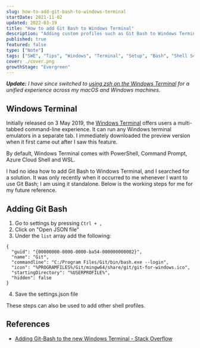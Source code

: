```yaml
---
slug: how-to-add-git-bash-to-windows-terminal
startDate: 2021-11-02
updated: 2022-03-19
title: "How to add Git Bash to Windows Terminal"
description: "Adding custom profiles such as Git Bash to Windows Terminal"
published: true
featured: false
type: ["Note"]
tags: ["SWE", "Tips", "Windows", "Terminal", "Setup", "Bash", "Shell Scripting"]
cover: ./cover.png
growthStage: "Evergreen"
---
```


<BasicImage
  src="https://res.cloudinary.com/wtkw/image/upload/v1635868104/waltertengcom/garden/how-to-add-git-bash-to-windows-terminal/cover_b4wwu0.png"
  alt="cover"
/>

_**Update:** I have since switched to [using zsh on the Windows Terminal](/garden/using-zsh-on-windows) for a unified experience across my macOS and Windows machines._

## Windows Terminal

Initially released on 3 May 2019, the [Windows Terminal](https://www.microsoft.com/en-us/p/windows-terminal/9n0dx20hk701) offers users a multi-tabbed command-line experience. It can run any Windows terminal emulators in a separate tab. I immediately downloaded the preview version when it first came out after I saw this feature.

<BasicImage
  src="https://res.cloudinary.com/wtkw/image/upload/v1635866974/waltertengcom/garden/how-to-add-git-bash-to-windows-terminal/win_terminal_thcqj6.png"
  alt="default win terminal"
/>

By default, Windows Terminal comes with PowerShell, Command Prompt, Azure Cloud Shell and WSL.

I had no idea how to add Git Bash to Windows Terminal, and I searched for a solution. It was only recently when it occurred to me whenever I want to use Git Bash; I am using it standalone. Below is the working steps for me for my future reference.

## Adding Git Bash

1. Go to settings by pressing `Ctrl + , `
2. Click on "Open JSON file"
3. Under the `list` array add the following:

```
{
  "guid": "{00000000-0000-0000-ba54-000000000002}",
  "name": "Git",
  "commandline": "C:/Program Files/Git/bin/bash.exe --login",
  "icon": "%PROGRAMFILES%/Git/mingw64/share/git/git-for-windows.ico",
  "startingDirectory": "%USERPROFILE%",
  "hidden": false
}
```

4. Save the settings.json file

<BasicImage
  src="https://res.cloudinary.com/wtkw/image/upload/v1635866974/waltertengcom/garden/how-to-add-git-bash-to-windows-terminal/win_terminal_with_git_bash_rnal0z.png"
  alt="win terminal with git bash"
/>

These steps can also be used to add other shell profiles.

## References

- [Adding Git-Bash to the new Windows Terminal - Stack Overflow](https://stackoverflow.com/questions/56839307/adding-git-bash-to-the-new-windows-terminal)
